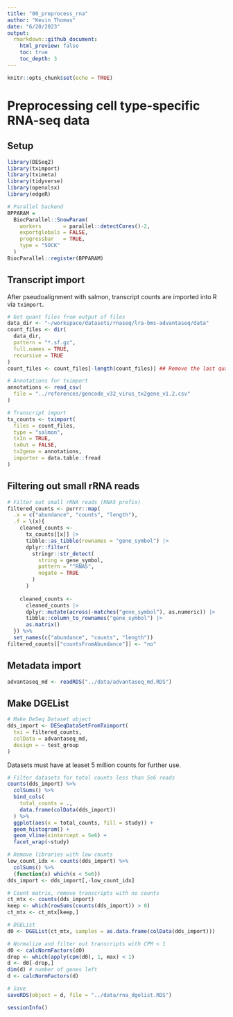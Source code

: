 ```yaml
---
title: "00_preprocess_rna"
author: "Kevin Thomas"
date: "6/20/2023"
output:
  rmarkdown::github_document:
    html_preview: false
    toc: true
    toc_depth: 3
---
```


```r
knitr::opts_chunk$set(echo = TRUE)
```

# Preprocessing cell type-specific RNA-seq data

## Setup
```r
library(DESeq2)
library(tximport)
library(tximeta)
library(tidyverse)
library(openxlsx)
library(edgeR)

# Parallel backend
BPPARAM =
  BiocParallel::SnowParam(
    workers       = parallel::detectCores()-2,
    exportglobals = FALSE,
    progressbar   = TRUE,
    type = "SOCK"
  )
BiocParallel::register(BPPARAM)
```

## Transcript import

After pseudoalignment with salmon, transcript counts are imported into R via `tximport`.
```r
# Get quant files from output of files
data_dir <- "~/workspace/datasets/rnaseq/lra-bms-advantaseq/data"
count_files <- dir(
  data_dir, 
  pattern = "*.sf.gz",
  full.names = TRUE,
  recursive = TRUE
)
count_files <- count_files[-length(count_files)] ## Remove the last quant file, which contains the undetermined barcodes

# Annotations for tximport
annotations <- read_csv(
  file = "../references/gencode_v32_virus_tx2gene_v1.2.csv"
)

# Transcript import
tx_counts <- tximport(
  files = count_files,
  type = "salmon",
  txIn = TRUE,
  txOut = FALSE,
  tx2gene = annotations,
  importer = data.table::fread
)
```

## Filtering out small rRNA reads
```r
# Filter out small rRNA reads (RNA5 prefix)
filtered_counts <- purrr::map(
  .x = c("abundance", "counts", "length"),
  .f = \(x){
    cleaned_counts <-
      tx_counts[[x]] |>
      tibble::as_tibble(rownames = "gene_symbol") |>
      dplyr::filter(
        stringr::str_detect(
          string = gene_symbol,
          pattern = "^RNA5",
          negate = TRUE
        )
      )
    
    cleaned_counts <-
      cleaned_counts |>
      dplyr::mutate(across(-matches("gene_symbol"), as.numeric)) |>
      tibble::column_to_rownames("gene_symbol") |>
      as.matrix()
  }) %>% 
  set_names(c("abundance", "counts", "length"))
filtered_counts[["countsFromAbundance"]] <- "no"
```

## Metadata import
```r
advantaseq_md <- readRDS("../data/advantaseq_md.RDS")
```

## Make DGEList
```r
# Make DeSeq Dataset object
dds_import <- DESeqDataSetFromTximport(
  txi = filtered_counts,
  colData = advantaseq_md,
  design = ~ test_group
)
```
Datasets must have at leaset 5 million counts for further use.
```r
# Filter datasets for total counts less than 5e6 reads
counts(dds_import) %>%
  colSums() %>%
  bind_cols(
    total_counts = .,
    data.frame(colData(dds_import))
  ) %>%
  ggplot(aes(x = total_counts, fill = study)) +
  geom_histogram() +
  geom_vline(xintercept = 5e6) +
  facet_wrap(~study)
```

```r
# Remove libraries with low counts
low_count_idx <- counts(dds_import) %>%
  colSums() %>%
  (function(x) which(x < 5e6))
dds_import <- dds_import[,-low_count_idx]

# Count matrix, remove transcripts with no counts
ct_mtx <- counts(dds_import)
keep <- which(rowSums(counts(dds_import)) > 0)
ct_mtx <- ct_mtx[keep,]

# DGEList
d0 <- DGEList(ct_mtx, samples = as.data.frame(colData(dds_import)))

# Normalize and filter out transcripts with CPM < 1
d0 <- calcNormFactors(d0)
drop <- which(apply(cpm(d0), 1, max) < 1)
d <- d0[-drop,] 
dim(d) # number of genes left
d <- calcNormFactors(d)

# Save
saveRDS(object = d, file = "../data/rna_dgelist.RDS")
```

```r
sessionInfo()
```